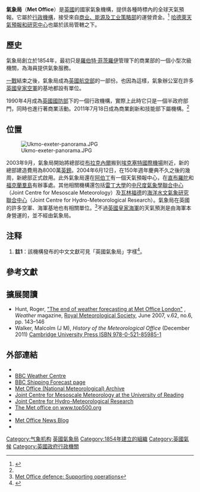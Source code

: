 {{Expand language|1=en|time=2020-10-25T16:58:56+00:00}}
{{Infobox Government agency
|agency_name     = Met Office
|nativename      =
|nativename_a    =
|nativename_r    =
|logo            = Met Office.svg
|logo_width      = 140px
|logo_caption    = 英國氣象局標誌
|seal            =
|seal_width      =
|seal_caption    =
|formed          = 1854
|preceding1      =
|dissolved       =
|superseding     =
|jurisdiction    = {{GBR}}
|headquarters    = [[德文郡|德文郡]][[埃克塞特|埃克塞特]]
|employees       =
|budget          =
|minister1_name  =
|minister1_pfo   =
|chief1_name     = John Hirst
|chief1_position =
|parent_agency   = [[商业、能源及工业策略部|商业、能源及工业策略部]]
|child1_agency   =
|website         = [http://www.metoffice.gov.uk/ MetOffice.gov.uk]
|footnotes       =
}}

'''氣象局'''{{ref label|中文|註1|}}（'''Met Office'''）是[[英國|英國]]的國家氣象機構，提供各種時標內的全球天氣預報。它屬於[[英國政府行政機構|行政機構]]，接受來自[[商业、能源及工业策略部|商业、能源及工业策略部]]的運營資金。<ref name="#1">{{cite web|url=http://www.clickgreen.org.uk/news/national-news/122350-uk-met-office-switches-departments-in-whitehall-shake-up.html|title=UK Met Office switches departments in Whitehall shake-up|publisher=Clickgreen.org.uk|accessdate=18 July 2011|archive-url=https://web.archive.org/web/20110722040027/http://www.clickgreen.org.uk/news/national-news/122350-uk-met-office-switches-departments-in-whitehall-shake-up.html|archive-date=2011-07-22|dead-url=yes}}</ref> [[哈德萊天氣預報和研究中心|哈德萊天氣預報和研究中心]]也屬於該局管轄之下。 

== 歷史==

氣象局創立於1854年，最初只是[[羅伯特·菲茨羅伊|羅伯特·菲茨羅伊]]管理下的商業部的一個小型次級機關，為海員提供氣象服務。

[[一戰|一戰]]結束之後，氣象局成為[[英國航空部|英國航空部]]的一部份。也因為這樣，氣象辦公室在許多[[英國皇家空軍|英國皇家空軍]]的基地都設有單位。

1990年4月成為[[英國國防部|英國國防部]]下的一個行政機構，實際上此時它只是一個半政府部門，同時也進行著商業活動。2011年7月18日成為商業創新和技能部下屬機構。<ref name="#1"/>

== 位置==
[[File:Ukmo-exeter-panorama.JPG|thumb]]

2003年9月，氣象局開始將總部從[[布拉克內爾|布拉克內爾]]搬到[[埃克塞特國際機場|埃克塞特國際機場]]附近，新的總部建造費用為8000萬[[英鎊|英鎊]]。2004年6月12日，在150年週年慶典不久之後的幾周，新總部正式啟用。此外氣象局還在[[阿伯丁|阿伯丁]]有一個天氣預報中心，在[[直布羅陀|直布羅陀]]和[[福克蘭羣島|福克蘭羣島]]有辦事處。其他相關機構還包括[[雷丁大學|雷丁大學]]的[[中尺度氣象學聯合中心|中尺度氣象學聯合中心]]（Joint Centre for Mesoscale Meteorology）及[[瓦林福德_(牛津郡)|瓦林福德]]的[[海洋水文氣象研究聯合中心|海洋水文氣象研究聯合中心]]（Joint Centre for Hydro-Meteorological Research）。氣象局在英國的許多空軍、海軍基地也有相關單位。<ref>[http://webarchive.nationalarchives.gov.uk/20070705161546/http://www.metoffice.gov.uk/defence/mmu.html Met Office defence: Supporting operations]</ref>不過[[英國皇家海軍|英國皇家海軍]]的天氣預測是由海軍本身營運的，並不經由氣象局。

== 注释 ==
<div class="references-small">
# '''註1'''{{note|中文}}：該機構發布的中文文獻可見「英國氣象局」字樣<ref name="中文">{{Citation |archiveurl=https://web.archive.org/web/20170305104717/http://www.metoffice.gov.uk/media/pdf/p/7/CSSP_China_Science_summary___Energy_Mandarin_AW.pdf |archivedate=2017-03-05 |url=http://www.metoffice.gov.uk/media/pdf/p/7/CSSP_China_Science_summary___Energy_Mandarin_AW.pdf |title=气候科学支持服务伙伴关系中国项目 |publisher=英國氣象局 |date=2015 |deadurl=yes }}</ref>。
</div>

== 參考文獻==

{{Reflist|2}}

== 擴展閱讀 ==
* Hunt, Roger, [http://www3.interscience.wiley.com/journal/114277251/abstract?CRETRY=1&SRETRY=0 "The end of weather forecasting at Met Office London"] {{Webarchive|url=https://archive.today/20130105070952/http://www3.interscience.wiley.com/journal/114277251/abstract?CRETRY=1&SRETRY=0 |date=2013-01-05 }}, ''Weather'' magazine, [[Royal_Meteorological_Society|Royal Meteorological Society]], June 2007, v.62, no.6, pp. 143–146
* Walker, Malcolm (J M), ''History of the Meteorological Office'' (December 2011) [http://www.cambridge.org/9780521859851 Cambridge University Press ISBN 978-0-521-85985-1]

== 外部連結 ==
{{Sister project links |wikt=Met Office|commons=Met Office|b=no |n=Met Office|q=no |s=no |v=no |species=no |display=Met Office}}
* {{official website|http://www.metoffice.gov.uk/}}
* [http://www.bbc.co.uk/weather/ BBC Weather Centre] {{Wayback|url=http://www.bbc.co.uk/weather/ |date=20040910085118 }}
* [http://news.bbc.co.uk/weather/coast_and_sea/shipping_forecast/ BBC Shipping Forecast page]
* [https://archive.is/20121222200906/http://archiveshub.ac.uk/data/gb261nationalmeteorologicalarchive Met Office (National Meteorological) Archive]
* [http://www.met.reading.ac.uk/Research/jcmm/jcmm.html Joint Centre for Mesoscale Meteorology at the University of Reading]
* [https://web.archive.org/web/20090416134401/http://www.jchmr.org/ Joint Centre for Hydro-Meteorological Research]
* [https://web.archive.org/web/20091015221501/http://top500.org/site/history/1845 The Met office on www.top500.org]
* {{twitter|metoffice|Met Office}}
* [http://metofficenews.wordpress.com/ Met Office News Blog]
* {{youtube|user=TheMetOffice}}

{{各地官方氣象機構}}
{{Authority control}}
[[Category:气象机构|Category:气象机构]]
[[Category:英國氣象局|]]
[[Category:1854年建立的組織|Category:1854年建立的組織]]
[[Category:英國氣候|Category:英國氣候]]
[[Category:英國政府行政機關|Category:英國政府行政機關]]